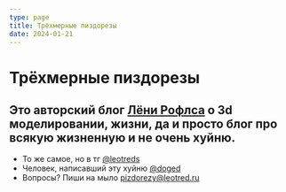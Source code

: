 ```yaml
---
type: page
title: Трёхмерные пиздорезы
date: 2024-01-21
---
```


# Трёхмерные пиздорезы

Это авторский блог [Лёни Рофлса](http://leotred2.vercel.app) о 3d моделировании, жизни, да и просто блог про всякую жизненную и не очень хуйню. 
---

- То же самое, но в тг [@leotreds](https://t.me/leotreds)
- Человек, написавший эту хуйню [@doged](https://doged.ru)
- Вопросы? Пиши на мыло pizdorezy@leotred.ru
